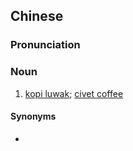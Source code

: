 {{also|麝香猫咖啡}}
==Chinese==
{{zh-forms|s=麝香猫咖啡|type=32}}

===Pronunciation===
{{zh-pron
|m=shèxiāngmāo kāfēi
|c=se3 hoeng1 maau1 gaa3 fe1
|cat=n
}}

===Noun===
{{zh-noun}}

# [[kopi luwak]]; [[civet coffee]]

====Synonyms====
* {{zh-l|貓屎咖啡}}

{{zh-cat|Coffee}}